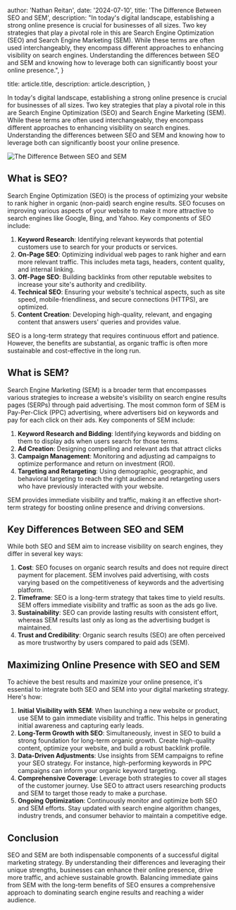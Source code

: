 
  author: 'Nathan Reitan',
  date: '2024-07-10',
  title: 'The Difference Between SEO and SEM',
  description:
    "In today's digital landscape, establishing a strong online presence is crucial for businesses of all sizes. Two key strategies that play a pivotal role in this are Search Engine Optimization (SEO) and Search Engine Marketing (SEM). While these terms are often used interchangeably, they encompass different approaches to enhancing visibility on search engines. Understanding the differences between SEO and SEM and knowing how to leverage both can significantly boost your online presence.",
}

  title: article.title,
  description: article.description,
}


In today's digital landscape, establishing a strong online presence is crucial for businesses of all sizes. Two key strategies that play a pivotal role in this are Search Engine Optimization (SEO) and Search Engine Marketing (SEM). While these terms are often used interchangeably, they encompass different approaches to enhancing visibility on search engines. Understanding the differences between SEO and SEM and knowing how to leverage both can significantly boost your online presence.

<Image src={seoSem} alt="The Difference Between SEO and SEM" />

## What is SEO?

Search Engine Optimization (SEO) is the process of optimizing your website to rank higher in organic (non-paid) search engine results. SEO focuses on improving various aspects of your website to make it more attractive to search engines like Google, Bing, and Yahoo. Key components of SEO include:

1. **Keyword Research**: Identifying relevant keywords that potential customers use to search for your products or services.
2. **On-Page SEO**: Optimizing individual web pages to rank higher and earn more relevant traffic. This includes meta tags, headers, content quality, and internal linking.
3. **Off-Page SEO**: Building backlinks from other reputable websites to increase your site's authority and credibility.
4. **Technical SEO**: Ensuring your website's technical aspects, such as site speed, mobile-friendliness, and secure connections (HTTPS), are optimized.
5. **Content Creation**: Developing high-quality, relevant, and engaging content that answers users' queries and provides value.

SEO is a long-term strategy that requires continuous effort and patience. However, the benefits are substantial, as organic traffic is often more sustainable and cost-effective in the long run.

## What is SEM?

Search Engine Marketing (SEM) is a broader term that encompasses various strategies to increase a website's visibility on search engine results pages (SERPs) through paid advertising. The most common form of SEM is Pay-Per-Click (PPC) advertising, where advertisers bid on keywords and pay for each click on their ads. Key components of SEM include:

1. **Keyword Research and Bidding**: Identifying keywords and bidding on them to display ads when users search for those terms.
2. **Ad Creation**: Designing compelling and relevant ads that attract clicks
3. **Campaign Management**: Monitoring and adjusting ad campaigns to optimize performance and return on investment (ROI).
4. **Targeting and Retargeting**: Using demographic, geographic, and behavioral targeting to reach the right audience and retargeting users who have previously interacted with your website.

SEM provides immediate visibility and traffic, making it an effective short-term strategy for boosting online presence and driving conversions.

## Key Differences Between SEO and SEM

While both SEO and SEM aim to increase visibility on search engines, they differ in several key ways:

1. **Cost**: SEO focuses on organic search results and does not require direct payment for placement. SEM involves paid advertising, with costs varying based on the competitiveness of keywords and the advertising platform.
2. **Timeframe**: SEO is a long-term strategy that takes time to yield results. SEM offers immediate visibility and traffic as soon as the ads go live.
3. **Sustainability**: SEO can provide lasting results with consistent effort, whereas SEM results last only as long as the advertising budget is maintained.
4. **Trust and Credibility**: Organic search results (SEO) are often perceived as more trustworthy by users compared to paid ads (SEM).

## Maximizing Online Presence with SEO and SEM

To achieve the best results and maximize your online presence, it's essential to integrate both SEO and SEM into your digital marketing strategy. Here's how:

1. **Initial Visibility with SEM**: When launching a new website or product, use SEM to gain immediate visibility and traffic. This helps in generating initial awareness and capturing early leads.
2. **Long-Term Growth with SEO**: Simultaneously, invest in SEO to build a strong foundation for long-term organic growth. Create high-quality content, optimize your website, and build a robust backlink profile.
3. **Data-Driven Adjustments**: Use insights from SEM campaigns to refine your SEO strategy. For instance, high-performing keywords in PPC campaigns can inform your organic keyword targeting.
4. **Comprehensive Coverage**: Leverage both strategies to cover all stages of the customer journey. Use SEO to attract users researching products and SEM to target those ready to make a purchase.
5. **Ongoing Optimization**: Continuously monitor and optimize both SEO and SEM efforts. Stay updated with search engine algorithm changes, industry trends, and consumer behavior to maintain a competitive edge.

## Conclusion

SEO and SEM are both indispensable components of a successful digital marketing strategy. By understanding their differences and leveraging their unique strengths, businesses can enhance their online presence, drive more traffic, and achieve sustainable growth. Balancing immediate gains from SEM with the long-term benefits of SEO ensures a comprehensive approach to dominating search engine results and reaching a wider audience.
